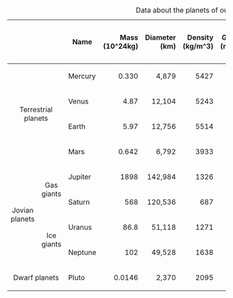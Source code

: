 {| class="wikitable"
|+ Data about the planets of our solar system.
|-
! colspan="2" style="text-align: center;"|
! Name
! style="text-align: right;"| Mass (10^24kg)
! style="text-align: right;"| Diameter (km)
! style="text-align: right;"| Density (kg/m^3)
! style="text-align: right;"| Gravity (m/s^2)
! style="text-align: right;"| Length of day (hours)
! style="text-align: right;"| Distance from Sun (10^6km)
! style="text-align: right;"| Mean temperature (C)
! style="text-align: right;"| Number of moons
! Notes
|-
! rowspan="4" colspan="2" style="text-align: center;"| Terrestrial planets
! Mercury
| style="text-align: right;"| 0.330
| style="text-align: right;"| 4,879
| style="text-align: right;"| 5427
| style="text-align: right;"| 3.7
| style="text-align: right;"| 4222.6
| style="text-align: right;"| 57.9
| style="text-align: right;"| 167
| style="text-align: right;"| 0
| Closest to the Sun
|-
! Venus
| style="text-align: right;"| 4.87
| style="text-align: right;"| 12,104
| style="text-align: right;"| 5243
| style="text-align: right;"| 8.9
| style="text-align: right;"| 2802.0
| style="text-align: right;"| 108.2
| style="text-align: right;"| 464
| style="text-align: right;"| 0
|
|-
! Earth
| style="text-align: right;"| 5.97
| style="text-align: right;"| 12,756
| style="text-align: right;"| 5514
| style="text-align: right;"| 9.8
| style="text-align: right;"| 24.0
| style="text-align: right;"| 149.6
| style="text-align: right;"| 15
| style="text-align: right;"| 1
| Our world
|-
! Mars
| style="text-align: right;"| 0.642
| style="text-align: right;"| 6,792
| style="text-align: right;"| 3933
| style="text-align: right;"| 3.7
| style="text-align: right;"| 24.7
| style="text-align: right;"| 227.9
| style="text-align: right;"| -65
| style="text-align: right;"| 2
| The red planet
|-
! rowspan="4" style="text-align: center;"| Jovian planets
! rowspan="2" style="text-align: center;"| Gas giants
! Jupiter
| style="text-align: right;"| 1898
| style="text-align: right;"| 142,984
| style="text-align: right;"| 1326
| style="text-align: right;"| 23.1
| style="text-align: right;"| 9.9
| style="text-align: right;"| 778.6
| style="text-align: right;"| -110
| style="text-align: right;"| 67
| The largest planet
|-
! Saturn
| style="text-align: right;"| 568
| style="text-align: right;"| 120,536
| style="text-align: right;"| 687
| style="text-align: right;"| 9.0
| style="text-align: right;"| 10.7
| style="text-align: right;"| 1433.5
| style="text-align: right;"| -140
| style="text-align: right;"| 62
|
|-
! rowspan="2" style="text-align: center;"| Ice giants
! Uranus
| style="text-align: right;"| 86.8
| style="text-align: right;"| 51,118
| style="text-align: right;"| 1271
| style="text-align: right;"| 8.7
| style="text-align: right;"| 17.2
| style="text-align: right;"| 2872.5
| style="text-align: right;"| -195
| style="text-align: right;"| 27
|
|-
! Neptune
| style="text-align: right;"| 102
| style="text-align: right;"| 49,528
| style="text-align: right;"| 1638
| style="text-align: right;"| 11.0
| style="text-align: right;"| 16.1
| style="text-align: right;"| 4495.1
| style="text-align: right;"| -200
| style="text-align: right;"| 14
|
|-
! colspan="2" style="text-align: center;"| Dwarf planets
! Pluto
| style="text-align: right;"| 0.0146
| style="text-align: right;"| 2,370
| style="text-align: right;"| 2095
| style="text-align: right;"| 0.7
| style="text-align: right;"| 153.3
| style="text-align: right;"| 5906.4
| style="text-align: right;"| -225
| style="text-align: right;"| 5
| Declassified as a planet in 2006.
|}
